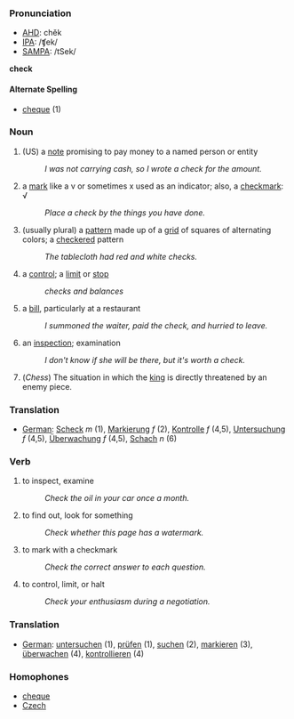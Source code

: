 ===Pronunciation===
*[[w:AHD|AHD]]: chĕk
*[[w:IPA|IPA]]: /ʧek/
*[[w:SAMPA|SAMPA]]: /tSek/

'''check'''

====Alternate Spelling====
*[[cheque]] (1)

===Noun===
# (US) a [[note]] promising to pay money to a named person or entity
#:''I was not carrying cash, so I wrote a check for the amount.''
# a [[mark]] like a v or sometimes x used as an indicator; also, a [[checkmark]]: &radic;
#: ''Place a check by the things you have done.''
# (usually plural) a [[pattern]] made up of a [[grid]] of squares of alternating colors; a [[checker]]ed pattern
#: ''The tablecloth had red and white checks.''
# a [[control]]; a [[limit]] or [[stop]]
#: ''checks and balances''
# a [[bill]], particularly at a restaurant 
#: ''I summoned the waiter, paid the check, and hurried to leave.''
# an [[inspect]]ion; examination
#: ''I don't know if she will be there, but it's worth a check.''
# (''Chess'') The situation in which the [[king]] is directly threatened by an enemy piece.
===Translation===
*[[German]]: [[Scheck]] ''m'' (1), [[Markierung]] ''f'' (2), [[Kontrolle]] ''f'' (4,5), [[Untersuchung]] ''f'' (4,5), [[Überwachung]] ''f'' (4,5), [[Schach]] ''n'' (6)

===Verb===
# to inspect, examine
#: ''Check the oil in your car once a month.''
# to find out, look for something
#: ''Check whether this page has a watermark.''
# to mark with a checkmark
#: ''Check the correct answer to each question.''
# to control, limit, or halt
#: ''Check your enthusiasm during a negotiation.''

===Translation===
*[[German]]: [[untersuchen]] (1), [[prüfen]] (1), [[suchen]] (2), [[markieren]] (3), [[überwachen]] (4), [[kontrollieren]] (4)

===Homophones===
*[[cheque]]
*[[Czech]]
